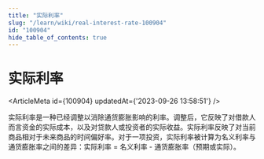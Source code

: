 ```yaml
---
title: "实际利率"
slug: "/learn/wiki/real-interest-rate-100904"
id: "100904"
hide_table_of_contents: true
---
```



# 实际利率

<ArticleMeta id={100904} updatedAt={'2023-09-26 13:58:51'} />
<div className='border-solid border-b border-t-0 my-4 border-[var(--ifm-color-gray-300)]' />

实际利率是一种已经调整以消除通货膨胀影响的利率。调整后，它反映了对借款人而言资金的实际成本，以及对贷款人或投资者的实际收益。实际利率反映了对当前商品相对于未来商品的时间偏好率。对于一项投资，实际利率被计算为名义利率与通货膨胀率之间的差异：实际利率 = 名义利率 - 通货膨胀率（预期或实际）。

